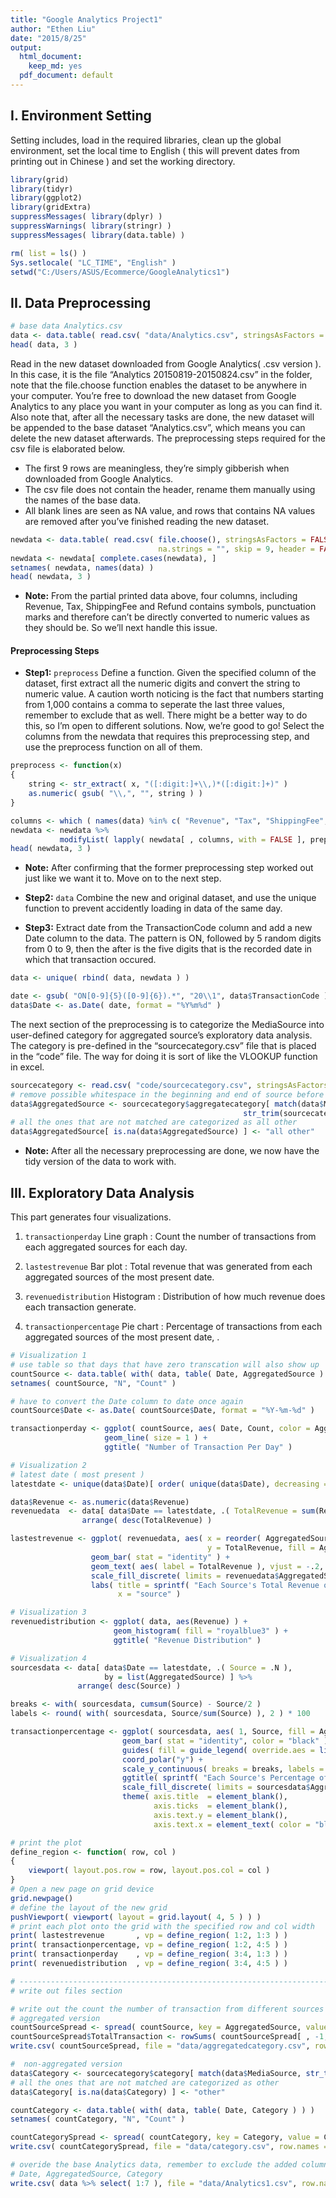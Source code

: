 ```yaml
---
title: "Google Analytics Project1"
author: "Ethen Liu"
date: "2015/8/25"
output:
  html_document:
    keep_md: yes
  pdf_document: default
---
```


## I. Environment Setting

Setting includes, load in the required libraries, clean up the global environment, set the local time to English ( this will prevent dates from printing out in Chinese ) and set the working directory.

```r

library(grid)
library(tidyr)
library(ggplot2)
library(gridExtra)
suppressMessages( library(dplyr) )
suppressWarnings( library(stringr) )
suppressMessages( library(data.table) )

rm( list = ls() )
Sys.setlocale( "LC_TIME", "English" )
setwd("C:/Users/ASUS/Ecommerce/GoogleAnalytics1")

```

## II. Data Preprocessing


```r

# base data Analytics.csv
data <- data.table( read.csv( "data/Analytics.csv", stringsAsFactors = FALSE ) )
head( data, 3 )

```


Read in the new dataset downloaded from Google Analytics( .csv version ). In this case, it is the file "Analytics 20150819-20150824.csv" in the folder, note that the file.choose function enables the dataset to be anywhere in your computer. You're free to download the new dataset from Google Analytics to any place you want in your computer as long as you can find it. Also note that, after all the necessary tasks are done, the new dataset will be appended to the base dataset "Analytics.csv", which means you can delete the new dataset afterwards. The preprocessing steps required for the csv file is elaborated below.

- The first 9 rows are meaningless, they're simply gibberish when downloaded from Google Analytics.
- The csv file does not contain the header, rename them manually using the names of the base data. 
- All blank lines are seen as NA value, and rows that contains NA values are removed after you've finished reading the new dataset.


```r

newdata <- data.table( read.csv( file.choose(), stringsAsFactors = FALSE, 
                                 na.strings = "", skip = 9, header = FALSE ) )
newdata <- newdata[ complete.cases(newdata), ]
setnames( newdata, names(data) )
head( newdata, 3 )

```

- **Note:** From the partial printed data above, four columns, including Revenue, Tax, ShippingFee and Refund contains symbols, punctuation marks and therefore can't be directly converted to numeric values as they should be. So we'll next handle this issue.

#### Preprocessing Steps

- **Step1:** `preprocess` Define a function. Given the specified column of the dataset, first extract all the numeric digits and convert the string to numeric value. A caution worth noticing is the fact that numbers starting from 1,000 contains a comma to seperate the last three values, remember to exclude that as well. There might be a better way to do this, so I'm open to different solutions. Now, we're good to go! Select the columns from the newdata that requires this preprocessing step, and use the preprocess function on all of them. 

```r

preprocess <- function(x)
{
    string <- str_extract( x, "([:digit:]+\\,)*([:digit:]+)" )
    as.numeric( gsub( "\\,", "", string ) )
}

columns <- which ( names(data) %in% c( "Revenue", "Tax", "ShippingFee", "Refund" ) )
newdata <- newdata %>% 
           modifyList( lapply( newdata[ , columns, with = FALSE ], preprocess ) )
head( newdata, 3 )

```

- **Note:** After confirming that the former preprocessing step worked out just like we want it to. Move on to the next step.

- **Step2:** `data` Combine the new and original dataset, and use the unique function to prevent accidently loading in data of the same day.

- **Step3:** Extract date from the TransactionCode column and add a new Date column to the data. The pattern is ON, followed by 5 random digits from 0 to 9, then the after is the five digits that is the recorded date in which that transaction occured. 

```r

data <- unique( rbind( data, newdata ) )

date <- gsub( "ON[0-9]{5}([0-9]{6}).*", "20\\1", data$TransactionCode )
data$Date <- as.Date( date, format = "%Y%m%d" )

```

The next section of the preprocessing is to categorize the MediaSource into user-defined category for aggregated source's exploratory data analysis. The category is pre-defined in the "sourcecategory.csv" file that is placed in the "code" file. The way for doing it is sort of like the VLOOKUP function in excel.

```r

sourcecategory <- read.csv( "code/sourcecategory.csv", stringsAsFactors = FALSE )
# remove possible whitespace in the beginning and end of source before matching 
data$AggregatedSource <- sourcecategory$aggregatecategory[ match(data$MediaSource,
                                                    str_trim(sourcecategory$sources) ) ]
# all the ones that are not matched are categorized as all other
data$AggregatedSource[ is.na(data$AggregatedSource) ] <- "all other"

```

- **Note:** After all the necessary preprocessing are done, we now have the tidy version of the data to work with.

## III. Exploratory Data Analysis

This part generates four visualizations.

1. `transactionperday` Line graph : Count the number of transactions from each aggregated sources for each day.

2. `lastestrevenue` Bar plot : Total revenue that was generated from each aggregated sources of the most present date. 

3. `revenuedistribution` Histogram : Distribution of how much revenue does each transaction generate.

4. `transactionpercentage` Pie chart : Percentage of transactions from each aggregated sources of the most present date, . 


```r

# Visualization 1
# use table so that days that have zero transcation will also show up 
countSource <- data.table( with( data, table( Date, AggregatedSource ) ) )
setnames( countSource, "N", "Count" )

# have to convert the Date column to date once again
countSource$Date <- as.Date( countSource$Date, format = "%Y-%m-%d" )

transactionperday <- ggplot( countSource, aes( Date, Count, color = AggregatedSource ) ) +
                     geom_line( size = 1 ) +
		             ggtitle( "Number of Transaction Per Day" )

```


```r

# Visualization 2
# latest date ( most present )
latestdate <- unique(data$Date)[ order( unique(data$Date), decreasing = TRUE ) ][1]

data$Revenue <- as.numeric(data$Revenue)
revenuedata  <- data[ data$Date == latestdate, .( TotalRevenue = sum(Revenue) ), by = list(AggregatedSource) ] %>%
                arrange( desc(TotalRevenue) )

lastestrevenue <- ggplot( revenuedata, aes( x = reorder( AggregatedSource, -TotalRevenue ),
                                            y = TotalRevenue, fill = AggregatedSource ) ) +
                  geom_bar( stat = "identity" ) + 
	              geom_text( aes( label = TotalRevenue ), vjust = -.2, size = 3, fontface = "bold" ) +
                  scale_fill_discrete( limits = revenuedata$AggregatedSource ) +
	              labs( title = sprintf( "Each Source's Total Revenue on %s", latestdate ), 
	                    x = "source" )
```


```r

# Visualization 3 
revenuedistribution <- ggplot( data, aes(Revenue) ) + 
                       geom_histogram( fill = "royalblue3" ) + 
					   ggtitle( "Revenue Distribution" )
```


```r

# Visualization 4 
sourcesdata <- data[ data$Date == latestdate, .( Source = .N ), 
                     by = list(AggregatedSource) ] %>% 
		       arrange( desc(Source) )

breaks <- with( sourcesdata, cumsum(Source) - Source/2 )
labels <- round( with( sourcesdata, Source/sum(Source) ), 2 ) * 100

transactionpercentage <- ggplot( sourcesdata, aes( 1, Source, fill = AggregatedSource ) ) + 
						 geom_bar( stat = "identity", color = "black" ) +
						 guides( fill = guide_legend( override.aes = list( colour = NA ) ) ) + 
                         coord_polar("y") +
						 scale_y_continuous( breaks = breaks, labels = paste0( as.character(labels), "%" ) ) +
						 ggtitle( sprintf( "Each Source's Percentage of Transaction on %s", latestdate ) ) +
                         scale_fill_discrete( limits = sourcesdata$AggregatedSource ) +
						 theme( axis.title  = element_blank(),
						        axis.ticks  = element_blank(), 
						        axis.text.y = element_blank(), 
						        axis.text.x = element_text( color = "black", face = "bold" ) ) 

```

```r

# print the plot 
define_region <- function( row, col )
{
    viewport( layout.pos.row = row, layout.pos.col = col )
} 
# Open a new page on grid device
grid.newpage() 
# define the layout of the new grid
pushViewport( viewport( layout = grid.layout( 4, 5 ) ) )
# print each plot onto the grid with the specified row and col width
print( lastestrevenue       , vp = define_region( 1:2, 1:3 ) )
print( transactionpercentage, vp = define_region( 1:2, 4:5 ) )
print( transactionperday    , vp = define_region( 3:4, 1:3 ) )
print( revenuedistribution  , vp = define_region( 3:4, 4:5 ) )

```

```r
# ------------------------------------------------------------------------------------------
# write out files section

# write out the count the number of transaction from different sources in each day to excel file
# aggregated version
countSourceSpread <- spread( countSource, key = AggregatedSource, value = Count )
countSourceSpread$TotalTransaction <- rowSums( countSourceSpread[ , -1, with = FALSE ] )
write.csv( countSourceSpread, file = "data/aggregatedcategory.csv", row.names = FALSE )

#  non-aggregated version
data$Category <- sourcecategory$category[ match(data$MediaSource, str_trim(sourcecategory$sources) ) ]
# all the ones that are not matched are categorized as other
data$Category[ is.na(data$Category) ] <- "other"

countCategory <- data.table( with( data, table( Date, Category ) ) )
setnames( countCategory, "N", "Count" )

countCategorySpread <- spread( countCategory, key = Category, value = Count )
write.csv( countCategorySpread, file = "data/category.csv", row.names = FALSE )

# overide the base Analytics data, remember to exclude the added column
# Date, AggregatedSource, Category
write.csv( data %>% select( 1:7 ), file = "data/Analytics1.csv", row.names = FALSE )

```


